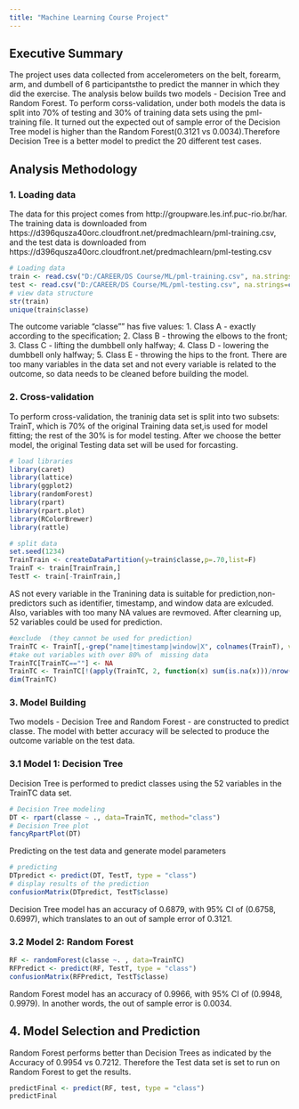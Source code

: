 ---
title: "Machine Learning Course Project"
---
## Executive Summary
The project uses data collected from accelerometers on the belt, forearm, arm, and dumbell of 6 participantsthe to predict the manner in which they did the exercise. The analysis below builds two models - Decision Tree and Random Forest. To perform corss-validation, under both models the data is split into 70% of testing and 30% of training data sets using the pml-training file. It turned out the expected out of sample error of the Decision Tree model is higher than the Random Forest(0.3121 vs 0.0034).Therefore Decision Tree is a better model to predict the 20 different test cases. 

## Analysis Methodology
### 1. Loading data
The data for this project comes from http://groupware.les.inf.puc-rio.br/har. The training data is downloaded from https://d396qusza40orc.cloudfront.net/predmachlearn/pml-training.csv, and the test data is downloaded from https://d396qusza40orc.cloudfront.net/predmachlearn/pml-testing.csv

```{r echo=TRUE, results="hide"}
# Loading data
train <- read.csv("D:/CAREER/DS Course/ML/pml-training.csv", na.strings=c("NA","#DIV/0!", ""))
test <- read.csv("D:/CAREER/DS Course/ML/pml-testing.csv", na.strings=c("NA","#DIV/0!", ""))
# view data structure
str(train)
unique(train$classe)
```

The outcome variable "classe"" has five values: 1. Class A - exactly according to the specification; 2. Class B - throwing the elbows to the front; 3. Class C - lifting the dumbbell only halfway; 4. Class D - lowering the dumbbell only halfway; 5. Class E - throwing the hips to the front. There are too many variables in the data set and not every variable is related to the outcome, so data needs to be cleaned before building the model. 

### 2. Cross-validation
To perform cross-validation, the traninig data set is split into two subsets: TrainT, which is 70% of the original Training data set,is used for model fitting; the rest of the 30% is for model testing. After we choose the better model, the original Testing data set will be used for forcasting.
```{r echo=TRUE, results="hide", message=FALSE, warning=FALSE}
# load libraries
library(caret)
library(lattice)
library(ggplot2)
library(randomForest)
library(rpart)
library(rpart.plot)
library(RColorBrewer)
library(rattle)

# split data 
set.seed(1234)
TrainTrain <- createDataPartition(y=train$classe,p=.70,list=F)
TrainT <- train[TrainTrain,]
TestT <- train[-TrainTrain,]
```
AS not every variable in the Tranining data is suitable for prediction,non-predictors such as identifier, timestamp, and window data are exlcuded. Also, variables with too many NA values are revmoved. After clearning up, 52 variables could be used for prediction. 
```{r echo=TRUE, results="hide"}
#exclude  (they cannot be used for prediction)
TrainTC <- TrainT[,-grep("name|timestamp|window|X", colnames(TrainT), value=F)]
#take out variables with over 80% of  missing data 
TrainTC[TrainTC==""] <- NA
TrainTC <- TrainTC[!(apply(TrainTC, 2, function(x) sum(is.na(x)))/nrow(TrainTC)>0.80)]
dim(TrainTC)
```
### 3. Model Building
Two models - Decision Tree and Random Forest - are constructed to predict classe. The model with better accuracy will be selected to produce the outcome variable on the test data.

### 3.1 Model 1: Decision Tree

Decision Tree is performed to predict classes using the 52 variables in the TrainTC data set.
```{r echo=TRUE, message=FALSE, warning=FALSE}
# Decision Tree modeling
DT <- rpart(classe ~ ., data=TrainTC, method="class")
# Decision Tree plot
fancyRpartPlot(DT)
```

Predicting on the test data and generate model parameters
```{r echo=TRUE}
# predicting
DTpredict <- predict(DT, TestT, type = "class")
# display results of the prediction
confusionMatrix(DTpredict, TestT$classe)
```

Decision Tree model has an accuracy of 0.6879, with 95% CI of (0.6758, 0.6997), which translates to an out of sample error of 0.3121.

### 3.2 Model 2: Random Forest

```{r echo=TRUE}
RF <- randomForest(classe ~. , data=TrainTC)
RFPredict <- predict(RF, TestT, type = "class")
confusionMatrix(RFPredict, TestT$classe)

```
Random Forest model has an accuracy of 0.9966, with 95% CI of (0.9948, 0.9979). In another words, the out of sample error is 0.0034.

## 4. Model Selection and Prediction
Random Forest performs better than Decision Trees as indicated by the Accuracy of 0.9954 vs 0.7212. Therefore the Test data set is set to run on Random Forest to get the results. 

```{r echo=TRUE}
predictFinal <- predict(RF, test, type = "class")
predictFinal

```
